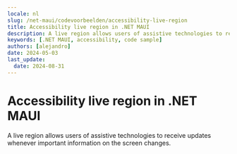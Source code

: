 ```yaml
---
locale: nl
slug: /net-maui/codevoorbeelden/accessibility-live-region
title: Accessibility live region in .NET MAUI
description: A live region allows users of assistive technologies to receive updates whenever important information on the screen changes.
keywords: [.NET MAUI, accessibility, code sample]
authors: [alejandro]
date: 2024-05-03
last_update:
  date: 2024-08-31
---
```


# Accessibility live region in .NET MAUI

A live region allows users of assistive technologies to receive updates whenever important information on the screen changes.

<CodeSample id="accessibility-live-region" platform="net-maui" locale="en"/>
